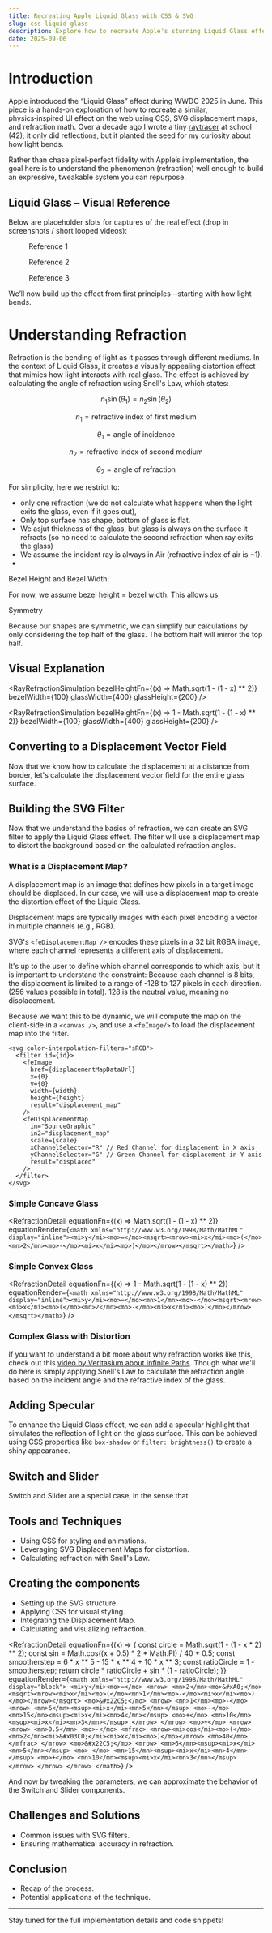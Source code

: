 ```yaml
---
title: Recreating Apple Liquid Glass with CSS & SVG
slug: css-liquid-glass
description: Explore how to recreate Apple's stunning Liquid Glass effect using CSS, SVG Displacement Maps, and refraction calculations.
date: 2025-09-06
---
```



<VideoHero />

# Introduction

Apple introduced the “Liquid Glass” effect during WWDC 2025 in June. This piece is a hands‑on exploration of how to recreate a similar, physics‑inspired UI effect on the web using CSS, SVG displacement maps, and refraction math. Over a decade ago I wrote a tiny [raytracer](https://www.youtube.com/watch?v=1JoTZg4Ulo0) at school (42); it only did reflections, but it planted the seed for my curiosity about how light bends.

Rather than chase pixel‑perfect fidelity with Apple’s implementation, the goal here is to understand the phenomenon (refraction) well enough to build an expressive, tweakable system you can repurpose.

## Liquid Glass – Visual Reference

Below are placeholder slots for captures of the real effect (drop in screenshots / short looped videos):

<div className="grid grid-cols-3 gap-4 my-6">
  <figure className="aspect-video rounded-lg bg-slate-500/10 dark:bg-slate-300/10 flex items-center justify-center text-xs text-slate-500 dark:text-slate-400">
    Reference 1
  </figure>
  <figure className="aspect-video rounded-lg bg-slate-500/10 dark:bg-slate-300/10 flex items-center justify-center text-xs text-slate-500 dark:text-slate-400">
    Reference 2
  </figure>
  <figure className="aspect-video rounded-lg bg-slate-500/10 dark:bg-slate-300/10 flex items-center justify-center text-xs text-slate-500 dark:text-slate-400">
    Reference 3
  </figure>
</div>

We’ll now build up the effect from first principles—starting with how light bends.

# Understanding Refraction

Refraction is the bending of light as it passes through different mediums. In the context of Liquid Glass, it creates a visually appealing distortion effect that mimics how light interacts with real glass.
The effect is achieved by calculating the angle of refraction using Snell's Law, which states:

$$
n_1 \sin(\theta_1) = n_2 \sin(\theta_2)
$$

<div className="text-base grid grid-cols-[65%_35%] gap-1 p-7">

$$n_1 = \text{refractive index of first medium}$$

$$\theta_1 = \text{angle of incidence}$$

$$n_2 = \text{refractive index of second medium}$$

$$\theta_2 = \text{angle of refraction}$$

</div>

<RefractionAnglesExplanation />

For simplicity, here we restrict to:

- only one refraction (we do not calculate what happens when the light exits the glass, even if it goes out),
- Only top surface has shape, bottom of glass is flat.
- We asjut thickness of the glass, but glass is always on the surface it refracts (so no need to calculate the second refraction when ray exits the glass)
- We assume the incident ray is always in Air (refractive index of air is ~1).
-

Bezel Height and Bezel Width:

For now, we assume bezel height = bezel width. This allows us

Symmetry

Because our shapes are symmetric, we can simplify our calculations by only considering the top half of the glass. The bottom half will mirror the top half.

## Visual Explanation

<RayRefractionSimulation
  bezelHeightFn={(x) => Math.sqrt(1 - (1 - x) ** 2)}
  bezelWidth={100}
  glassWidth={400}
  glassHeight={200}
/>

<RayRefractionSimulation
  bezelHeightFn={(x) => 1 - Math.sqrt(1 - (1 - x) ** 2)}
  bezelWidth={100}
  glassWidth={400}
  glassHeight={200}
/>

## Converting to a Displacement Vector Field

Now that we know how to calculate the displacement at a distance from border, let's calculate the displacement vector field for the entire glass surface.

<DisplacementVectorField />

<VectorToRedGreen />

## Building the SVG Filter

Now that we understand the basics of refraction, we can create an SVG filter to apply the Liquid Glass effect. The filter will use a displacement map to distort the background based on the calculated refraction angles.

### What is a Displacement Map?

A displacement map is an image that defines how pixels in a target image should be displaced. In our case, we will use a displacement map to create the distortion effect of the Liquid Glass.

Displacement maps are typically images with each pixel encoding a vector in multiple channels (e.g., RGB).

SVG's `<feDisplacementMap />` encodes these pixels in a 32 bit RGBA image, where each channel represents a different axis of displacement.

It's up to the user to define which channel corresponds to which axis, but it is important to understand the constraint:
Because each channel is 8 bits, the displacement is limited to a range of -128 to 127 pixels in each direction. (256 values possible in total).
128 is the neutral value, meaning no displacement.

Because we want this to be dynamic, we will compute the map on the client-side in a `<canvas />`, and use a `<feImage/>` to load the displacement map into the filter.

```tsx
<svg color-interpolation-filters="sRGB">
  <filter id={id}>
    <feImage
      href={displacementMapDataUrl}
      x={0}
      y={0}
      width={width}
      height={height}
      result="displacement_map"
    />
    <feDisplacementMap
      in="SourceGraphic"
      in2="displacement_map"
      scale={scale}
      xChannelSelector="R" // Red Channel for displacement in X axis
      yChannelSelector="G" // Green Channel for displacement in Y axis
      result="displaced"
    />
  </filter>
</svg>
```

### Simple Concave Glass

<RefractionDetail
  equationFn={(x) => Math.sqrt(1 - (1 - x) ** 2)}
  equationRender={`<math xmlns="http://www.w3.org/1998/Math/MathML" display="inline"><mi>y</mi><mo>=</mo><msqrt><mrow><mi>x</mi><mo>(</mo><mn>2</mn><mo>-</mo><mi>x</mi><mo>)</mo></mrow></msqrt></math>`}
/>

### Simple Convex Glass

<RefractionDetail
  equationFn={(x) => 1 - Math.sqrt(1 - (1 - x) ** 2)}
  equationRender={`<math xmlns="http://www.w3.org/1998/Math/MathML" display="inline"><mi>y</mi><mo>=</mo><mn>1</mn><mo>-</mo><msqrt><mrow><mi>x</mi><mo>(</mo><mn>2</mn><mo>-</mo><mi>x</mi><mo>)</mo></mrow></msqrt></math>`}
/>

### Complex Glass with Distortion

If you want to understand a bit more about why refraction works like this, check out this [video by Veritasium about Infinite Paths](https://www.youtube.com/watch?v=qJZ1Ez28C-A). Though what we'll do here is simply applying Snell's Law to calculate the refraction angle based on the incident angle and the refractive index of the glass.

## Adding Specular

To enhance the Liquid Glass effect, we can add a specular highlight that simulates the reflection of light on the glass surface. This can be achieved using CSS properties like `box-shadow` or `filter: brightness()` to create a shiny appearance.

## Switch and Slider

Switch and Slider are a special case, in the sense that

## Tools and Techniques

- Using CSS for styling and animations.
- Leveraging SVG Displacement Maps for distortion.
- Calculating refraction with Snell's Law.

## Creating the components

- Setting up the SVG structure.
- Applying CSS for visual styling.
- Integrating the Displacement Map.
- Calculating and visualizing refraction.

<RefractionDetail
  equationFn={(x) => {
    const circle = Math.sqrt(1 - (1 - x * 2) ** 2);
    const sin = Math.cos((x + 0.5) * 2 * Math.PI) / 40 + 0.5;
    const smootherstep = 6 * x ** 5 - 15 * x ** 4 + 10 * x ** 3;
    const ratioCircle = 1 - smootherstep;
    return circle * ratioCircle + sin * (1 - ratioCircle);
  }}
  equationRender={`<math xmlns="http://www.w3.org/1998/Math/MathML" display="block">
  <mi>y</mi><mo>=</mo>
  <mrow>
    <mn>2</mn><mo>&#xA0;</mo><msqrt><mrow><mi>x</mi><mo>(</mo><mn>1</mn><mo>-</mo><mi>x</mi><mo>)</mo></mrow></msqrt>
    <mo>&#x22C5;</mo>
    <mrow>
      <mn>1</mn><mo>-</mo>
      <mrow>
        <mn>6</mn><msup><mi>x</mi><mn>5</mn></msup>
        <mo>-</mo>
        <mn>15</mn><msup><mi>x</mi><mn>4</mn></msup>
        <mo>+</mo>
        <mn>10</mn><msup><mi>x</mi><mn>3</mn></msup>
      </mrow>
    </mrow>
    <mo>+</mo>
    <mrow>
      <mrow>
        <mn>0.5</mn>
        <mo>-</mo>
        <mfrac>
          <mrow><mi>cos</mi><mo>(</mo><mn>2</mn><mi>&#x03C0;</mi><mi>x</mi><mo>)</mo></mrow>
          <mn>40</mn>
        </mfrac>
      </mrow>
      <mo>&#x22C5;</mo>
      <mrow>
        <mn>6</mn><msup><mi>x</mi><mn>5</mn></msup>
        <mo>-</mo>
        <mn>15</mn><msup><mi>x</mi><mn>4</mn></msup>
        <mo>+</mo>
        <mn>10</mn><msup><mi>x</mi><mn>3</mn></msup>
      </mrow>
    </mrow>
  </mrow>
</math>`}
/>

And now by tweaking the parameters, we can approximate the behavior of the Switch and Slider components.

<Checkbox />

<Slider />

## Challenges and Solutions

- Common issues with SVG filters.
- Ensuring mathematical accuracy in refraction.

## Conclusion

- Recap of the process.
- Potential applications of the technique.

---

Stay tuned for the full implementation details and code snippets!
